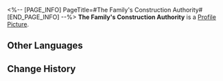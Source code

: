 <%-- [PAGE_INFO]
PageTitle=#The Family's Construction Authority#
[END_PAGE_INFO] --%>
{{Stub|Location information}}
{{Item Infobox
|id          = 223300
|image       = Dreamscape Pass Sticker The Family's Construction Authority.png
|type        = Dreamscape Pass Sticker
|type2       = A Mirage of Shooting Stars Stickers
|invCategory = 
|rarity      = 4
|effect      = Digital stickers that can be used to decorate the pages of the Dreamtour Handbook. They come in many different styles.
|description = 
|source1     = [[Unlocked by Default]]
}}
{{Description|Good news is, the client never makes excessive remarks. Bad news is, the client never makes any remarks.}}
'''The Family's Construction Authority''' is a [[Profile Picture]].

==Other Languages==
{{Other Languages
|en   = The Family's Construction Authority
|zhs  = 家族建设局
|zht  = 家族建設局
|ja   = ファミリーの建設局
|ko   = 가족 건설국
|es   = Agencia de construcción de La Familia
|fr   = Agence de construction de la Famille
|ru   = Строительное бюро Семьи
|th   = สำนักงานก่อสร้างของตระกูล
|vi   = Cục Xây Dựng Gia Tộc
|de   = Die Baubehörde der Familie
|id   = Otoritas Pembangunan Family
|pt   = Autoridade da Construção da Família
}}

==Change History==
{{Change History|2.0}}